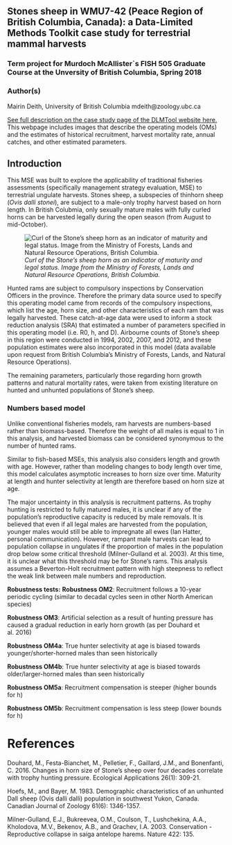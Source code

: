 
## Stones sheep in WMU7-42 (Peace Region of British Columbia, Canada): a Data-Limited Methods Toolkit case study for terrestrial mammal harvests

### Term project for Murdoch McAllister`s FISH 505 Graduate Course at the Unversity of British Columbia, Spring 2018

### Author(s)
Mairin Deith, University of British Columbia
mdeith@zoology.ubc.ca

[See full description on the case study page of the DLMTool website here.](http://www.datalimitedtoolkit.org/Case_Studies_Table/Stones_Sheep_BC/WMU42_StonesSheep.html)
This webpage includes images that describe the operating models (OMs) and the estimates of historical recruitment, harvest mortality rate, annual catches, and other estimated parameters.

## Introduction
This MSE was built to explore the applicability of traditional fisheries assessments (specifically management strategy evaluation, MSE) to terrestrial ungulate harvests. Stones sheep, a subspecies of thinhorn sheep (*Ovis dalli stonei*), are subject to a male-only trophy harvest based on horn length. In British Colubmia, only sexually mature males with fully curled horns can be harvested legally during the open season (from August to mid-October).

![*Curl of the Stone's sheep horn as an indicator of maturity and legal status. Image from the Ministry of Forests, Lands and Natural Resource Operations, British Columbia.*](https://github.com/mairindeith/StonesRamMSE_DLMTool/blob/master/FullCurlSpecification.PNG)

Hunted rams are subject to compulsory inspections by Conservation Officers in the province. Therefore the primary data source used to specify this operating model came from records of the compulsory inspections, which list the age, horn size, and other characteristics of each ram that was legally harvested. These catch-at-age data were used to inform a stock reduction analysis (SRA) that estimated a number of parameters specified in this operating model (i.e. R0, h, and D). Airbourne counts of Stone's sheep in this region were conducted in 1994, 2002, 2007, and 2012, and these population estimates were also incorporated in this model (data available upon request from British Columbia's Ministry of Forests, Lands, and Natural Resource Operations).

The remaining parameters, particularly those regarding horn growth patterns and natural mortality rates, were taken from existing literature on hunted and unhunted populations of Stone's sheep.

### Numbers based model
Unlike conventional fisheries models, ram harvests are numbers-based rather than biomass-based. Therefore the weight of all males is equal to 1 in this analysis, and harvested biomass can be considered synonymous to the number of hunted rams.

Similar to fish-based MSEs, this analysis also considers length and growth with age. However, rather than modeling changes to body length over time, this model calculates asymptotic increases to horn size over time. Maturity at length and hunter selectivity at length are therefore based on horn size at age.   

The major uncertainty in this analysis is recruitment patterns. As trophy hunting is restricted to fully matured males, it is unclear if any of the population's reproductive capacity is reduced by male removals. It is believed that even if all legal males are harvested from the population, younger males would still be able to impregnate all ewes (Ian Hatter, personal communication). However, rampant male harvests can lead to population collapse in ungulates if the proportion of males in the population drop below some critical threshold (Milner-Gulland et al. 2003). At this time, it is unclear what this threshold may be for Stone's rams. This analysis assumes a Beverton-Holt recruitment pattern with high steepness to reflect the weak link between male numbers and reproduction.   

**Robustness tests:**
**Robustness OM2**: Recruitment follows a 10-year periodic cycling (similar to decadal cycles seen in other North American species)

**Robustness OM3**: Artificial selection as a result of hunting pressure has caused a gradual reduction in early horn growth (as per Douhard et al. 2016)

**Robustness OM4a**: True hunter selectivity at age is biased towards younger/shorter-horned males than seen historically

**Robustness OM4b**: True hunter selectivity at age is biased towards older/larger-horned males than seen historically

**Robustness OM5a**: Recruitment compensation is steeper (higher bounds for h)

**Robustness OM5b**: Recruitment compensation is less steep (lower bounds for h)


# References

Douhard, M., Festa-Bianchet, M., Pelletier, F., Gaillard, J.M., and Bonenfanti, C. 2016. Changes in horn size of Stone's sheep over four decades correlate with trophy hunting pressure. Ecological Applications 26(1): 309-21.

Hoefs, M., and Bayer, M. 1983. Demographic characteristics of an unhunted Dall sheep (Ovis dalli dalli) population in southwest Yukon, Canada. Canadian Journal of Zoology 61(6): 1346-1357.

Milner-Gulland, E.J., Bukreevea, O.M., Coulson, T., Lushchekina, A.A., Kholodova, M.V., Bekenov, A.B., and Grachev, I.A. 2003. Conservation - Reproductive collapse in saiga antelope harems. Nature 422: 135.
